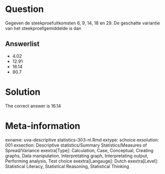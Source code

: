 Question
========

Gegeven de steekproefuitkomsten 6, 9, 14, 18 en 29. De geschatte variantie van het steekproefgemiddelde is dan

Answerlist
----------
* 4.02
* 12.91
* 16.14
* 80.7

Solution
========

The correct answer is  16.14

Meta-information
================
exname: uva-descriptive statistics-303-nl.Rmd
extype: schoice
exsolution: 001
exsection: Descriptive statistics/Summary Statistics/Measures of Spread/Variance
exextra[Type]: Calculation, Case, Conceptual, Creating graphs, Data manipulation, Interpretating graph, Interpretating output, Performing analysis, Test choice
exextra[Langauge]: Dutch
exextra[Level]: Statistical Literacy, Statistical Reasoning, Statistical Thinking
